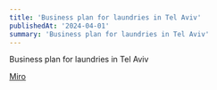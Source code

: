```yaml
---
title: 'Business plan for laundries in Tel Aviv'
publishedAt: '2024-04-01'
summary: 'Business plan for laundries in Tel Aviv'
---
```

Business plan for laundries in Tel Aviv

[Miro](https://miro.com/app/board/uXjVILSm3_8=/?share_link_id=505417240398)

